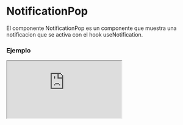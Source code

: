 
# NotificationPop

El componente NotificationPop es un componente que muestra una notificacion que se activa con el hook useNotification.

### Ejemplo

<Iframe src="https://fenextjs-component-storybook.vercel.app/iframe.html?args=&id=notification-notificationpop--index&viewMode=story" />

### Importacion

Para importar el componente NotificationPop, se puede hacer desde fenextjs o fenextjs-component

```tsx copy
import {
  NotificationPop,
  NotificationPopProps,
} from "fenextjs/cjs/component/Notification/Pop";
```

o

```tsx copy
import {
  NotificationPop,
  NotificationPopProps,
} from "fenextjs-component/cjs/Notification/Pop";
```

### Parametros

| Parametro |            Tipo             | Requerido | Default | Descripcion                                                      |
| --------- | :-------------------------: | :-------: | :-----: | :--------------------------------------------------------------- |
| \_t       |          `string`           |    No     |         | Propiedad de internacionalización.                               |
| typePop   |      `"top" \| "down"`      |    No     |         | Tipo de notificación emergente. Puede ser `top` o `down`.        |
| position  | `NotificationPositionProps` |    No     |         | Posición de la notificación emergente.                           |
| timeout   |          `number`           |    No     |         | Duración en milisegundos para mostrar la notificación emergente. |
| className |          `string`           |    No     |         | Clase personalizada para la notificación emergente.              |

### Storybook

Para ver el storybook del componente lo puede hacer con este [link](https://fenextjs-component-storybook.vercel.app/?path=/story/notification-notificationpop--index)

### Usos

- Uso básico del componente NotificationPop

```tsx copy
<NotificationPop />
```
